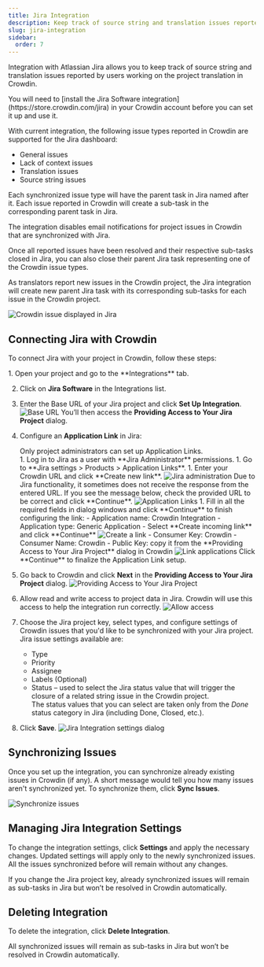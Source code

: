 ```yaml
---
title: Jira Integration
description: Keep track of source string and translation issues reported in Crowdin
slug: jira-integration
sidebar:
  order: 7
---
```



Integration with Atlassian Jira allows you to keep track of source string and translation issues reported by users working on the project translation in Crowdin.

<Aside>
  You will need to [install the Jira Software integration](https://store.crowdin.com/jira) in your Crowdin account before you can set it up and use it.
</Aside>

With current integration, the following issue types reported in Crowdin are supported for the Jira dashboard:

- General issues
- Lack of context issues
- Translation issues
- Source string issues

Each synchronized issue type will have the parent task in Jira named after it. Each issue reported in Crowdin will create a sub-task in the corresponding parent task in Jira.

<Aside type="caution">
  The integration disables email notifications for project issues in Crowdin that are synchronized with Jira.
</Aside>

Once all reported issues have been resolved and their respective sub-tasks closed in Jira, you can also close their parent Jira task representing one of the Crowdin issue types.

As translators report new issues in the Crowdin project, the Jira integration will create new parent Jira task with its corresponding sub-tasks for each issue in the Crowdin project.

<Image src={subtask} alt="Crowdin issue displayed in Jira" />

## Connecting Jira with Crowdin

To connect Jira with your project in Crowdin, follow these steps:

<Steps>
1. Open your project and go to the **Integrations** tab.

2. Click on **Jira Software** in the Integrations list.

3. Enter the Base URL of your Jira project and click **Set Up Integration**. <Image src={setUp} alt="Base URL" />
    You’ll then access the **Providing Access to Your Jira Project** dialog.

4. Configure an **Application Link** in Jira:
    <Aside>Only project administrators can set up Application Links.</Aside>
    1. Log in to Jira as a user with **Jira Administrator** permissions.
    1. Go to **Jira settings > Products > Application Links**.
    1. Enter your Crowdin URL and click **Create new link**.
        <Image src={createNewLink} alt="Jira administration" />
        Due to Jira functionality, it sometimes does not receive the response from the entered URL. If you see the message below, check the provided URL to be correct and click **Continue**.
        <Image src={warning} alt="Application Links" class="width-lg" />
    1. Fill in all the required fields in dialog windows and click **Continue** to finish configuring the link:
        - Application name: Crowdin Integration
        - Application type: Generic Application
        - Select **Create incoming link** and click **Continue** <Image src={linkAppStep1} alt="Create a link" class="width-lg" />
        - Consumer Key: Crowdin
        - Consumer Name: Crowdin
        - Public Key: copy it from the **Providing Access to Your Jira Project** dialog in Crowdin <Image src={linkAppStep2} alt="Link applications" class="width-lg" />
        Click **Continue** to finalize the Application Link setup.

5. Go back to Crowdin and click **Next** in the **Providing Access to Your Jira Project** dialog. <Image src={providingAccess} alt="Providing Access to Your Jira Project" />

6. Allow read and write access to project data in Jira. Crowdin will use this access to help the integration run correctly. <Image src={allowAccess} alt="Allow access" class="width-lg" />

7. Choose the Jira project key, select types, and configure settings of Crowdin issues that you'd like to be synchronized with your Jira project.
    Jira issue settings available are:
    - Type
    - Priority
    - Assignee
    - Labels (Optional)
    - Status &ndash; used to select the Jira status value that will trigger the closure of a related string issue in the Crowdin project.
      <Aside>The status values that you can select are taken only from the <i>Done</i> status category in Jira (including Done, Closed, etc.).</Aside>

8. Click **Save**. <Image src={integrationSettings} alt="Jira Integration settings dialog" class="crowdin-modal width-sm" />
</Steps>

## Synchronizing Issues

Once you set up the integration, you can synchronize already existing issues in Crowdin (if any). A short message would tell you how many issues aren't synchronized yet. To synchronize them, click **Sync Issues**.

<Image src={syncIssues} alt="Synchronize issues" />

## Managing Jira Integration Settings

To change the integration settings, click **Settings** and apply the necessary changes. Updated settings will apply only to the newly synchronized issues. All the issues synchronized before will remain without any changes.

<Aside>
  If you change the Jira project key, already synchronized issues will remain as sub-tasks in Jira but won’t be resolved in Crowdin automatically.
</Aside>

## Deleting Integration

To delete the integration, click **Delete Integration**.

<Aside>
  All synchronized issues will remain as sub-tasks in Jira but won’t be resolved in Crowdin automatically.
</Aside>
